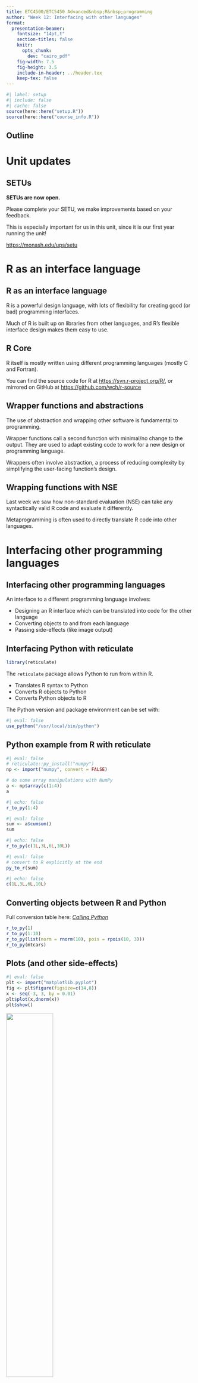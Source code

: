 ```yaml
---
title: ETC4500/ETC5450 Advanced&nbsp;R&nbsp;programming
author: "Week 12: Interfacing with other languages"
format:
  presentation-beamer:
    fontsize: "14pt,t"
    section-titles: false
    knitr:
      opts_chunk:
        dev: "cairo_pdf"
    fig-width: 7.5
    fig-height: 3.5
    include-in-header: ../header.tex
    keep-tex: false
---
```


```r
#| label: setup
#| include: false
#| cache: false
source(here::here("setup.R"))
source(here::here("course_info.R"))
```

## Outline

\vspace*{0.4cm}
\tableofcontents


# Unit updates

## SETUs

**SETUs are now open.**

Please complete your SETU, we make improvements based on your feedback.

This is especially important for us in this unit, since it is our first year running the unit!

<https://monash.edu/ups/setu>

# R as an interface language

## R as an interface language

R is a powerful design language, with lots of flexibility for creating good (or bad) programming interfaces.

Much of R is built up on libraries from other languages, and R's flexible interface design makes them easy to use.

<!-- :::{callout-tip title = "Interface packages"} -->
<!-- We can write packages that interface libraries from other packages -->
<!-- ::: -->

## R Core

R itself is mostly written using different programming languages (mostly C and Fortran).

You can find the source code for R at <https://svn.r-project.org/R/>, or mirrored on GitHub at <https://github.com/wch/r-source>

## Wrapper functions and abstractions

The use of abstraction and wrapping other software is fundamental to programming.

Wrapper functions call a second function with minimal/no change to the output. They are used to adapt existing code to work for a new design or programming language.

Wrappers often involve abstraction, a process of reducing complexity by simplifying the user-facing function's design.


## Wrapping functions with NSE

Last week we saw how non-standard evaluation (NSE) can take any syntactically valid R code and evaluate it differently.

Metaprogramming is often used to directly translate R code into other languages.

# Interfacing other programming languages

## Interfacing other programming languages

An interface to a different programming language involves:

* Designing an R interface which can be translated into code for the other language
* Converting objects to and from each language
* Passing side-effects (like image output)

## Interfacing Python with reticulate

\placefig{13.5}{0.5}{width=2cm}{../screenshots/reticulate.png}

```r
library(reticulate)
```

The `reticulate` package allows Python to run from within R.

* Translates R syntax to Python
* Converts R objects to Python
* Converts Python objects to R

The Python version and package environment can be set with:

```r
#| eval: false
use_python("/usr/local/bin/python")
```

## Python example from R with reticulate

\fontsize{10}{10}\sf
```r
#| eval: false
# reticulate::py_install("numpy")
np <- import("numpy", convert = FALSE)

# do some array manipulations with NumPy
a <- np$array(c(1:4))
a
```

```r
#| echo: false
r_to_py(1:4)
```

```r
#| eval: false
sum <- a$cumsum()
sum
```

```r
#| echo: false
r_to_py(c(1L,3L,6L,10L))
```

```r
#| eval: false
# convert to R explicitly at the end
py_to_r(sum)
```

```r
#| echo: false
c(1L,3L,6L,10L)
```


## Converting objects between R and Python

Full conversion table here: [*Calling Python*](https://rstudio.github.io/reticulate/articles/calling_python.html#type-conversions)

\fontsize{10}{10}\sf
```r
r_to_py(1)
r_to_py(1:10)
r_to_py(list(norm = rnorm(10), pois = rpois(10, 3)))
r_to_py(mtcars)
```

## Plots (and other side-effects)

\fontsize{10}{10}\sf
```r
#| eval: false
plt <- import("matplotlib.pyplot")
fig <- plt$figure(figsize=c(14,8))
x <- seq(-3, 3, by = 0.01)
plt$plot(x,dnorm(x))
plt$show()
```

![](pyplot.png){height=50%}


## Interfacing other programming languages

* Any system commands with `system()`
* C/C++: Directly in R with `.Call()` or Rcpp (next week!)
* Julia: JuliaCall
* Matlab/Octave: R.matlab
* Stata: RStata
* JavaScript: V8
* Java: rJava
* Lua: luajr

# Data analysis with databases

## Data analysis with databases

Often data for analysis is stored and used within a database.

A database is an efficient way of securely storing and interacting with large datasets.

It is also a good technique for working with data that is too large to fit in memory.

## dbplyr

\placefig{13.5}{0.5}{width=2cm}{../screenshots/dbplyr.png}

```r
library(dbplyr)
```


The dbplyr package allows you to use dplyr code to manipulate tables from databases.

It achieves this using non-standard evaluation to convert dplyr and R code into suitable database code for a connected database.

## dbplyr backends

Backends are interfaces between R and database languages.

There are many database backends available for dbplyr:

:::: {.columns}

::: {.column width="50%"}
* MySQL / SQLite
* Snowflake
* PostgreSQL
* Spark
* ODBC
* MS Access
:::

::: {.column width="50%"}
* SAP HANA
* Hive
* Impala
* Oracle
* Redshift
* Teradata
:::

::::

## Creating a database

You can quickly create a SQLite database in memory with:

```r
#| cache: false
con <- DBI::dbConnect(RSQLite::SQLite(), ":memory:")
con
```

Currently this database doesn't contain any tables:

```r
DBI::dbListTables(con)
```

## Using a database

We can add a dataset to the database from R with:

\fontsize{10}{10}\sf
```r
#| cache: false
copy_to(con, mtcars)
DBI::dbListTables(con)
```

\fontsize{14}{10}\sf
You can then retrieve the table using `tbl()`

\fontsize{10}{10}\sf
```r
tbl(con, "mtcars")
```

## Manipulating a table

With the database table object, you can use dplyr:

\fontsize{10}{10}\sf
```r
tbl(con, "mtcars") |>
  group_by(cyl) |>
  summarise(mean(mpg), mean(hp))
```

## Collecting the results

When your dplyr data manipulation is complete, you can then `collect()` your results as a regular R data frame for use with other packages.

\fontsize{10}{10}\sf
```r
tbl(con, "mtcars") |>
  group_by(cyl) |>
  summarise(mean(mpg), mean(hp)) |>
  collect()
```

## Disconnecting from a database

Once finished, it is good practice to disconnect from the database using `DBI::dbDisconnect()`:

```r
#| cache: false
#| error: true
DBI::dbDisconnect(con)
```

See now that the database is disconnected:

```r
con
```


## Connecting to a remote database

In most cases you will be connecting to a remove database.

Here's the credentials to a PostgreSQL database containing some very important data:

* Host: arp.nectric.com.au:5432
* Username: monash
* Password: arp2024
* Database: arp

## Connecting to a remote database

::: {.callout-caution title="Your turn!"}
Connect to the remote database and use the data.

\vspace{1em}

Hint: the connection code looks like this:

```r
#| eval: false

con <- DBI::dbConnect(
  RPostgres::Postgres(),
  dbname = "???",
  host = "???", port = "???",
  user = "???", password = "???"
)
```

```r
#| cache: false
#| include: false
#| eval: false

con <- DBI::dbConnect(
  RPostgres::Postgres(),
  dbname = "arp",
  host = "arp.nectric.com.au", port = "5432",
  user = "monash", password = "arp2024"
)
```

:::


## Using data on a remote database

As before, dbplyr allows you to manipulate tables using dplyr code.

\fontsize{10}{10}\sf
```r
#| eval: false
tbl(con, "penguins") |>
  group_by(species) |>
  summarise(avg_mass_g = mean(body_mass_g, na.rm = TRUE))
```

\fontsize{14}{10}\sf
All database operations are done on the remote server.

## How it works - translating expressions

dbplyr uses NSE to translate R code into SQL / database code.

You can try this out directly with `translate_sql()`:

\fontsize{10}{10}\sf
```r
#| eval: false
translate_sql(mean(body_mass_g, na.rm = TRUE), con = con)
translate_sql(x ^ 2L, con = con)
translate_sql(substr(x, 5, 10), con = con)
```

## How it works - translating expressions

Not all R functions can be translated to database queries.

Consider `logp1()`, it gets translated directly as SQL:

\fontsize{10}{10}\sf
```r
#| eval: false
translate_sql(logp1(x), con = con)
```

\fontsize{14}{10}\sf
However this doesn't work, `log(body_mass_g + 1)` does.

\fontsize{10}{10}\sf
```r
#| error: true
#| eval: false
tbl(con, "penguins") |>
  mutate(logp1(body_mass_g))
```


## How it works - translating expressions

Not all database queries can be written in R.

For this you can write literal `SQL` commands with the `sql()` function.

\fontsize{10}{10}\sf
```r
#| eval: false
translate_sql(sql("x!"), con = con)
translate_sql(x == sql("ANY VALUES(1, 2, 3)"), con = con)
```


## How it works - translating dplyr verbs

For any chain of dplyr commands, you can find the SQL / database query by using `show_query()` instead of `collect()`.

```r
#| eval: false
tbl(con, "penguins") |>
  group_by(species) |>
  summarise(avg_mass_g = mean(body_mass_g, na.rm = TRUE)) |>
  show_query()
```

# Creating interactive web components

## Creating interactive web components

In week 8 we saw how reactive programming can add interactivity to web applications using shiny.

Today we'll see how to use R and Javascript to create interactive UI elements.

:::{.callout-tip title="Concepts combined"}

The UI elements from today and the reactive server code from week 8 is all the ingredients to create shiny apps.

:::

## Shiny extensions

There are many JS libraries which have been wrapped up into R packages, for use in Shiny or regular analysis.

<https://github.com/nanxstats/awesome-shiny-extensions>

## htmltools

\placefig{13.5}{0.5}{width=2cm}{../screenshots/htmltools.png}

```r
library(htmltools)
```

The htmltools package allows you to write HTML code with R.

```r
div(
  p("Hello world!"),
  img(src = "earth.jpg")
)
```

:::: {.columns}

::: {.column width="50%"}
```html
<div>
  <p>Hello world!</p>
  <img src="earth.jpg"/>
</div>
```

:::

::: {.column width="50%"}
Hello world!

![](earth.jpg){width="50%"}
:::

::::

## htmltools

This is used to create the UI of a Shiny app.

It is also include the necessary CSS/JS dependencies for HTML reports with interactive 'widgets'.

## htmlwidgets

The htmlwidgets package provides a framework for creating R bindings to JavaScript libraries. HTML Widgets can be:

* Used at the R console for data analysis just like conventional R plots.
* Embedded within R Markdown documents
* Incorporated into Shiny web applications.
* Saved as standalone web pages for ad-hoc sharing via email, file transfer, web deployment, etc.

## htmlwidgets showcase

The htmlwidgets package powers many popular R packages including:

* leaflet
* plotly
* visNetwork
* DiagrammeR

<http://www.htmlwidgets.org/>

## htmlwidgets components

All widgets include the following components:

* Web dependencies: JS and CSS assets used by the widget
* R binding: This is the function that users call to create the output
* JavaScript binding: The JavaScript code that glues everything together, passing data/options from the R binding to the underlying JavaScript library.

## htmlwidgets setup

From within a package, you can quickly get started with a htmlwidget using:

```r
htmlwidgets::scaffoldWidget("mywidget")
```

::: {.callout-caution title="Follow along!"}

Create a package for making interactive wordclouds.

We'll use the wordcloud2.js library, available on GitHub here: <https://github.com/timdream/wordcloud2.js>
:::


## htmlwidgets setup

The htmlwidgets components are organised in packages with this file structure:

\fontsize{10}{10}\sf
```
R/
| <name>.R

inst/
|-- htmlwidgets/
|   |-- <name>.js
|   |-- <name>.yaml
|   |-- lib/
|   |   |-- <javascript library>/
```

## Web dependencies

Dependencies are specified using the YAML configuration file located at `inst/htmlwidgets/<name>.yaml`.

```yaml
dependencies:
  - name: <name>
    version: <version>
    src: htmlwidgets/lib/<src>
    script:
      - <JS files>
    stylesheet:
      - <CSS files>
```

## Web dependencies

::: {.callout-caution title="Follow along!"}
Download the JavaScript src for wordcloud2.js and add it to the package as a htmlwidgets dependency.

The JavaScript library's sources are available in the repository's `src/` folder.

<https://github.com/timdream/wordcloud2.js>
:::

## R binding

An R function which returns a htmltools widget created with `htmlwidgets::createWidget()`

```r
function(x, ...) {
  # R code preparing data/settings

  # Return a HTML widget
  createWidget(
    name, # The name of your widget in /inst
    x, # The data/settings for the widget's JS binding
    ...
  )
}
```

## R binding

::: {.callout-caution title="Follow along!"}
Update the generated R binding function to:

* Accept a character vector of words.
* Accept a numeric vector of frequency/weight.
* Pass these inputs into the htmlwidget via `x`.

\vspace{1em}

Bonus: improve the design by accepting `.data` as the first input, then using tidy evaluation to pass in the words and frequencies from `.data`.
:::

## JavaScript binding

The JavaScript code that takes data/settings from R and uses the JS library to create the output.

\fontsize{10}{10}\sf
```js
HTMLWidgets.widget({
  name: "<name>",
  type: "output",
  factory: function(el, width, height) {
    // initialise the JavaScript object from the library here
    var obj = new <initalise object>;
    return {
      renderValue: function(x) {
        // update the initalised JavaScript object with new data/settings
      },
      resize: function(width, height) {
        // Re-render or otherwise update size when window changes
      }
    };
  }
});
```

## JavaScript binding

::: {.callout-caution title="Follow along!"}
Update the generated JavaScript binding to create the wordcloud on the htmlwidgets HTML element `el`.

\vspace{1em}

Hint: a wordcloud is created using `wordcloud2.js` with:

```js
WordCloud(el, { list: [['foo', 12], ['bar', 6]] } );
```

Hint: The data can be transposed from two separate vectors into the above format with `HTMLWidgets.transposeArray2D([x.words, x.freqs])`
:::


## Create a wordcloud

::: {.callout-caution title="Your turn!"}
Your wordcloud function is now ready to use, try it out!

\vspace{1em}

You can try it with the love words example dataset here:

```r
#| eval: false

readr::read_csv(
  "https://arp.numbat.space/week11/lovewords.csv"
)
```

:::

## Use the wordclouds in a shiny app

The bindings for shiny apps are already created by `htmlwidgets::scaffoldWidget()`, and can be used in shiny like any other UI output and server renderer.

```r
widgetOutput <- function(outputId, width = '100%', height = '400px'){
  htmlwidgets::shinyWidgetOutput(outputId, 'widget', width, height,
                                 package = 'package')
}

renderWidget <- function(expr, env = parent.frame(), quoted = FALSE) {
  if (!quoted) { expr <- substitute(expr) } # force quoted
  htmlwidgets::shinyRenderWidget(expr, widgetOutput, env, quoted = TRUE)
}
```
